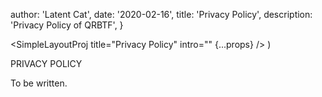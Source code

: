 

  author: 'Latent Cat',
  date: '2020-02-16',
  title: 'Privacy Policy',
  description: 'Privacy Policy of QRBTF',
}


  <SimpleLayoutProj
    title="Privacy Policy"
    intro=""
    {...props}
  />
)


PRIVACY POLICY

To be written.